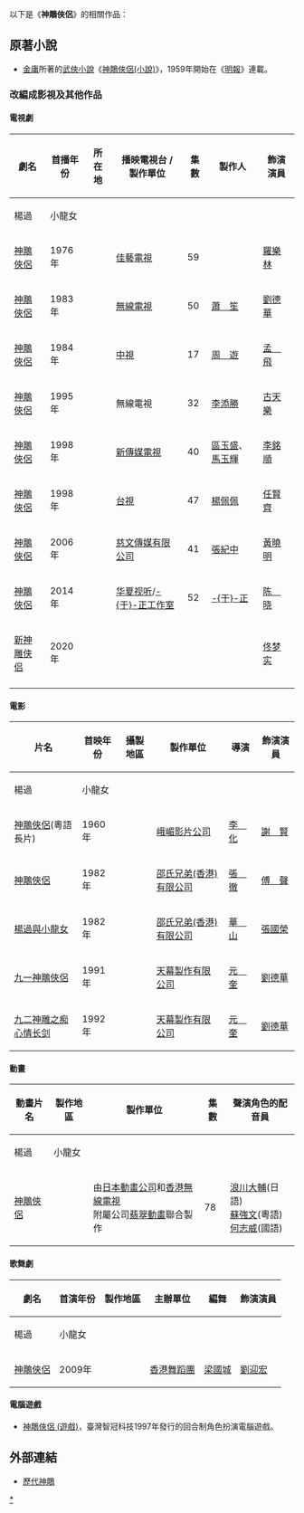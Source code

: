 以下是《'''神鵰俠侶'''》的相關作品：
{{TOCright}}
==原著小說==
*[[金庸|金庸]]所著的[[武俠小說|武俠小說]]《[[神鵰俠侶|神鵰俠侶(小說)]]》，1959年開始在《[[明報|明報]]》連載。

===改編成影視及其他作品===
====電視劇====
{| class=wikitable
|-
!rowspan="2"|劇名||rowspan="2"|首播年份||rowspan="2"|所在地||rowspan="2"|播映電視台 / 製作單位||rowspan="2"|集數||rowspan="2"|製作人||colspan="2"|飾演演員
|-
!楊過||小龍女
|-
|[[神鵰俠侶_(1976年電視劇)|神鵰俠侶]]||1976年||{{BHKG}}||[[佳藝電視|佳藝電視]]||59||||[[羅樂林|羅樂林]]||[[李通明|李通明]]
|-
|[[神鵰俠侶_(1983年電視劇)|神鵰俠侶]]||1983年||{{BHKG}}||[[無線電視|無線電視]]||50||[[蕭笙|蕭　笙]]||[[劉德華|劉德華]]||[[陳玉蓮|陳玉蓮]]
|-
|[[神鵰俠侶_(1984年電視劇)|神鵰俠侶]]||1984年||{{TWN}}||[[中視|中視]]||17||[[周遊|周　遊]]||[[孟飛|孟　飛]]||[[潘迎紫|潘迎紫]]
|-
|[[神鵰俠侶_(1995年電視劇)|神鵰俠侶]]||1995年||{{BHKG}}||無線電視||32||[[李添勝|李添勝]]||[[古天樂|古天樂]]||[[李若彤|李若彤]]
|-
|[[神鵰俠侶_(1998年新加坡電視劇)|神鵰俠侶]]||1998年||{{SGP}}||[[新傳媒電視|新傳媒電視]]||40||[[區玉盛|區玉盛]]、[[馬玉輝|馬玉輝]]||[[李銘順|李銘順]]||[[范文芳|-{范文芳}-]]
|-
|[[神鵰俠侶_(1998年台灣電視劇)|神鵰俠侶]]||1998年||{{TWN}}||[[台視|台視]]||47||[[楊佩佩|楊佩佩]]||[[任賢齊|任賢齊]]||[[吳倩蓮|吳倩蓮]]
|-
|[[神鵰俠侶_(2006年電視劇)|神鵰俠侶]]||2006年||{{CHNMLD}}||[[慈文影视|慈文傳媒有限公司]]||41||[[張紀中|張紀中]]||[[黃曉明|黃曉明]]||[[劉亦菲|劉亦菲]]
|-
|[[神鵰俠侶_(2014年電視劇)|神鵰俠侶]]||2014年||{{CHNMLD}}||[[华夏视听|华夏视听]]/[[于正工作室|-{于}-正工作室]]||52||[[于正|-{于}-正]]||[[陈晓|陈　晓]]||[[陳妍希|陳妍希]]
|-
|[[新神雕侠侣|新神雕侠侣]]||2020年||{{CHNMLD}}|||| ||||[[佟梦实|佟梦实]]||[[毛晓慧|毛晓慧]]
|-
|}

====電影====
{| class=wikitable
|-
!rowspan="2"|片名||rowspan="2"|首映年份||rowspan="2"|攝製地區||rowspan="2"|製作單位||rowspan="2"|導演||colspan="2"|飾演演員
|-
!楊過||小龍女
|-
|[[神鵰俠侶_(1960年電影)|神鵰俠侶]](粵語長片)||1960年||{{BHKG}}||[[峨嵋影片公司|峨嵋影片公司]]||[[李化|李　化]]||[[謝賢|謝　賢]]||[[南紅|南　紅]]
|-
|[[神鵰俠侶_(1982年電影)|神鵰俠侶]]||1982年||{{BHKG}}||[[邵氏兄弟(香港)有限公司|邵氏兄弟(香港)有限公司]]||[[張徹|張　徹]]||[[傅聲|傅　聲]]||[[黃淑儀|黃淑儀]]
|- 
|[[楊過與小龍女|楊過與小龍女]]||1982年||{{BHKG}}||[[邵氏兄弟(香港)有限公司|邵氏兄弟(香港)有限公司]]||[[華山|華　山]]||[[張國榮|張國榮]]||[[翁靜晶|翁靜晶]]
|-
|[[九一神鵰俠侶|九一神鵰俠侶]]||1991年||{{BHKG}}||[[天幕製作有限公司|天幕製作有限公司]]||[[元奎|元　奎]]||[[劉德華|劉德華]]||[[梅艷芳|梅艷芳]]
|-
|[[九二神雕之痴心情长剑|九二神雕之痴心情长剑]]||1992年||{{BHKG}}||[[天幕製作有限公司|天幕製作有限公司]]||[[元奎|元　奎]]||[[劉德華|劉德華]]||[[關之琳|關之琳]]
|}

====動畫====
{| class=wikitable
|-
!rowspan="2"|動畫片名||rowspan="2"|製作地區||rowspan="2"|製作單位||rowspan="2"|集數||colspan="2"|聲演角色的配音員
|-
!楊過||小龍女
|-
|[[神鵰俠侶_(動畫)|神鵰俠侶]]||{{JPN}}||由[[日本動畫公司|日本動畫公司]]和[[香港無線電視|香港無線電視]]<br/>附屬公司[[翡翠動畫|翡翠動畫]]聯合製作||78||[[浪川大輔|浪川大輔]](日語)<br/>[[蘇強文|蘇強文]](粵語)<br/>[[何志威|何志威]](國語)||[[園崎未惠|園崎未惠]](日語)<br/>[[陸惠玲|陸惠玲]](粵語)<br/>[[王瑞芹|王瑞芹]](國語)
|}

====歌舞劇====
{| class=wikitable
|-
!rowspan="2"|劇名||rowspan="2"|首演年份||rowspan="2"|製作地區||rowspan="2"|主辦單位||rowspan="2"|編舞||colspan="2"|飾演演員
|-
!楊過||小龍女
|-
|[[神鵰俠侶_(歌舞劇)|神鵰俠侶]]||2009年||{{HKG}}||[[香港舞蹈團|香港舞蹈團]]||[[梁國城|梁國城]]||[[劉迎宏|劉迎宏]]||[[蘇淑|蘇　淑]]
|}

====電腦遊戲====
*[[神鵰俠侶_(遊戲)|神鵰俠侶 (遊戲)]]，臺灣智冠科技1997年發行的回合制角色扮演電腦遊戲。

==外部連結==
*[https://web.archive.org/web/20080615230522/http://tvcity.tvb.com/drama/the_saviour_of_the_soul/history/index.html 歷代神鵰]{{zh-hk}}
{{reflist}}

{{disambig|Cat=四字作品消歧义}}

[[Category:神鵰俠侶|*]]